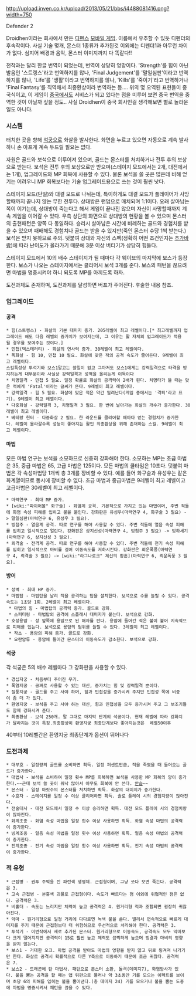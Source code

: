 http://upload.inven.co.kr/upload/2013/05/21/bbs/i4488081416.png?width=750

Defender 2

Droidhen이라는 회사에서 만든 [[디펜스]] [[모바일 게임]]. 이름에서 유추할 수 있듯 디펜더의 후속작이다. 사실 기술 몇개, 몬스터 1종류가 추가된것 이외에는 디펜더1과 아무런 차이가 없다. 심지어 배경과 음악, 몬스터 이미지까지 다 똑같다!!

전작과는 달리 한글 번역이 되었는데, 번역이 상당히 엉망이다. 'Strength'를 힘이 아닌 발음인 '스트렝스'라고 번역하지를 않나, 'Final Judgement'를 '말일심판'이라고 번역하지를 않나, 'Life'를 '생활'이라고 번역하지를 않나, 'Kills'를 '죽이기'라고 번역하거나 'Final Fantasy'를 직역해서 최종환상이라 번역하는 등.... 위의 몇 오역된 표현들이 중국식이고, 이 게임이 [[중국]]에서도 서비스가 되고 있다는 점을 미루어 보면 중국 번역을 중역한 것이 아닐까 싶을 정도.. 사실 Droidhen이 중국 회사인걸 생각해보면 별로 놀라운 일도 아니다.

=== 시스템 ===
터치한 곳을 향해 [[석궁]]으로 화살을 발사한다. 화면을 누르고 있으면 자동으로 계속 발사하니 손 아프게 계속 두드릴 필요는 없다.

자원은 골드와 보석으로 이루어져 있으며, 골드는 몬스터를 처치하거나 전투 후의 보상으로 받는다. 보석은 전투 후의 보상으로만 받으며(스테이지 모드에서는 2개, 대전에서는 1개), 업그레이드와 MP 회복에 사용할 수 있다. 물론 보석을 쓸 곳은 많은데 비해 얻기는 어려우니 MP 회복보다는 기술 업그레이드용으로 쓰는 것이 훨씬 낫다.

스테이지 모드(단일)와 대결 모드로 나뉘는데, 특이하게도 대결 모드가 플레이어가 사망할때까지 끝나지 않는 무한 전투다. 상대방은 랜덤으로 매치되며 1:1이다. 오래 살아남는 쪽이 이기는데, 상대방이 죽는다고 해서 게임이 끝나진 않으며 자신이 사망할때까지 계속 게임을 이어갈 수 있다. 우측 상단의 화면으로 상대방의 현황을 볼 수 있으며 몬스터의 출현패턴은 양쪽 다 동일하다. 승리시 살아남은 시간에 비례하는 골드와 경험치를 받을 수 있으며 패배해도 경험치나 골드는 받을 수 있지만(죽인 몬스터 수당 1씩 받는다.) 보석은 받지 못하므로 주의.
덧붙여 상대와 자신의 스펙(정확히 어떤 조건인지는 [[추가바람]])에 따라 난이도가 올라가기 때문에 3분 이상 버티기가 상당히 힘들다.

스테이지 모드에서 10의 배수 스테이지가 될 때마다 각 웨이브의 마지막에 보스가 등장한다. 보스가 나오는 스테이지에서는 클리어시 보석 3개를 준다. 보스의 패턴을 끊으려면 마법을 명중시켜야 하니 되도록 MP를 아끼도록 하자.

도전과제도 존재하며, 도전과제를 달성하면 버프가 주어진다. 후술한 내용 참조.

=== 업그레이드 ===
==== 공격 ====
 * 힘(스트렝스) - 화살의 기본 대미지 증가. 205레벨이 최고 레벨이다.[* 최고레벨까지 업그레이드 해도 다음 레벨의 증가치가 보여지는데, 그 이유는 활 자체의 업그레이드가 적용될 경우를 보여주는 것이다.]
 * 민첩(덱스테러티) - 화살의 연사력 증가. 30레벨이 최고 레벨이다.
 * 독화살 - 힘 10, 민첩 10 필요. 화살에 맞은 적의 공격 속도가 줄어든다. 9레벨이 최고 레벨이다.
 스킬특성상 투석기와 보스1말고는 쓸일이 없고 그마저도 보스1에게는 강력일격으로 타격을 방지하는게 대부분이라 사실상 강력일격과 성벽을 올리는게 이득이다
 * 치명일격 - 민첩 5 필요. 일정 확률로 화살의 공격력이 2배가 된다. 치명타가 뜰 때는 맞은 적에게 'Fatal'이라는 글씨가 뜬다. 9레벨이 최고 레벨이다.
 * 강력일격 - 힘 5 필요. 화살에 맞은 적은 약간 밀려난다(게임 중에서는 '격퇴'라고 표기). 9레벨이 최고 레벨이다.
 * 다중화살 - 강력일격 3, 치명일격 3 필요. 한 번에 날아가는 화살의 개수가 증가한다. 30레벨이 최고 레벨이다.
 * 베테랑 헌터 - 다중화살 2 필요. 한 라운드를 클리어할 때마다 얻는 경험치가 증가한다. 레벨이 올라갈수록 성능이 좋아지는 활인 최종환상을 위해 존재하는 스킬. 9레벨이 최고 레벨이다.

==== 마법 ====
모든 마법 연구는 보석을 소모하므로 신중히 강화해야 한다.
소모하는 MP는 초급 마법은 35, 중급 마법은 65, 고급 마법은 125이다.
모든 마법의 쿨타임은 10초다. 덧붙여 마법은 각 속성마법당 1개씩 총 3개를 장비할 수 있다. 예를 들어 화구술과 유성우는 같은 화계열이므로 동시에 장비할 수 없다.
초급 마법과 중급마법은 9레벨이 최고 레벨이고 고급마법은 30레벨이 최고 레벨이다.

 * 마력연구 - 최대 MP 증가.
 * [wiki:"파이어볼" 화구술] - 화염계 공격. 기본적으로 가지고 있는 마법이며, 주변 적들에 화염 속성 피해를 입히고 불을 붙인다. 강화판은 유성우(마력연구 4, 화구술 3 필요) -> 말일심판(마력연구 6, 유성우 3 필요).
 * 빙첨주 - 얼음계 공격. 따로 연구를 해야 사용할 수 있다. 주변 적들에 얼음 속성 피해를 입히고 일시적으로 얼린다. 강화판은 상지신성(마력연구 4, 빙첨주 3 필요) -> 빙하세기(마력연구 6, 상지신성 3 필요).
 * 뢰격술 - 전격계 공격. 따로 연구를 해야 사용할 수 있다. 주변 적들에 전기 속성 피해를 입히고 일시적으로 마비를 걸어 이동속도를 저하시킨다. 강화판은 뢰운폭풍(마력연구 4, 뢰격술 3 필요) -> [wiki:"라그나로크" 제신의 황혼](마력연구 6, 뢰운폭풍 3 필요).

==== 방어 ====
 * 성벽 - 최대 HP 증가.
 * 마법탑 - 마법탄을 날려 적을 공격하는 탑을 설치한다. 보석으로 수를 늘릴 수 있다. 공격속도는 1초당 1회. 2레벨이 최고 레벨이다.
  * 마법의 힘 - 마법탑의 공격력 증가. 골드로 강화.
  * 스퍼터링 - 마법탑의 공격에 스플래시 대미지가 붙는다. 보석으로 강화.
 * 호성용암 - 성 앞쪽에 용암으로 된 해자를 판다. 용암에 들어간 적은 불이 붙어 지속적으로 피해를 입는다. 보석으로 용암의 범위를 늘릴 수 있다. 3레벨이 최고 레벨이다.
  * 작소 - 용암의 피해 증가. 골드로 강화.
  * 요란암류 - 용암에 들어간 몬스터의 이동속도가 감소한다. 보석으로 강화.

==== 석궁 ====
각 석궁은 5의 배수 레벨마다 그 강화판을 사용할 수 있다.

 * 경십자궁 - 처음부터 주어진 무기.
 * 폭염지궁 - 공짜로 사용할 수 있는 대신, 증가치는 힘 및 강력일격 뿐이다.
 * 질풍지궁 - 골드를 주고 사야 하며, 힘과 민첩성을 증가시켜 주지만 민첩성 쪽에 비중이 좀 더 가 있다.
 * 환영지궁 - 보석을 주고 사야 하는 대신, 힘과 민첩성을 모두 증가시켜 주고 그 보조기들도 함께 강화시켜 준다.
 * 최종환상 - 보석 250개. 말 그대로 마지막 단계의 석궁이다. 현재 레벨에 따라 강화치가 달라지는 것이 특징.최종황상이 환영지궁 최종단계보다 좋아지는것은  레벨50이후
40부터 10레벨간은 환영지궁 최종단계가 옵션이 뛰어나다

=== 도전과제 ===
 * 대부호 - 일정량의 골드를 소비하면 획득. 일정 퍼센트만큼, 적을 죽였을 때 들어오는 골드가 증가한다.
 * 대법사 - 보석을 소비하여 일정 횟수 MP를 회복하면 보석을 사용한 MP 회복의 양이 증가한다.~~근데 보석 쓸 곳이 워낙 많아서 아무도 회복에 안 쓴다. [[안습]]~~
 * 몬스터 - 일정 마릿수의 몬스터를 처치하면 획득. 화살의 대미지가 증가한다.
 * 수호자 - 스테이지를 일정 수 이상 클리어하면 획득. 솔로 플레이 시의 경험치량이 많아진다.
 * 전술대사 - 대전 모드에서 일정 수 이상 승리하면 획득. 대전 모드 플레이 시의 경험치량이 많아진다.
 * 화계조종 - 화염 속성 마법을 일정 횟수 이상 사용하면 획득. 화염 속성 마법의 공격력이 증가한다.
 * 빙계조종 - 얼음 속성 마법을 일정 횟수 이상 사용하면 획득. 얼음 속성 마법의 공격력이 증가한다.
 * 전계조종 - 전기 속성 마법을 일정 횟수 이상 사용하면 획득. 전기 속성 마법의 공격력이 증가한다.

=== 적 유형 ===
 * 근접병 - 권투 주먹을 낀 파란색 생명체. 근접형이며, 그냥 쏘다 보면 죽는다. 공격력은 3.
 * 고속 근접병 - 분홍색 괴물로 근접형이다. 속도가 빠르다는 점 이외에 위협적인 점은 없다. 공격력은 3.
 * 비홀더 - 속도는 느리지만 체력이 높고 공격력은 4. 원거리형 적과 조합되면 굉장히 귀찮아진다.
 * 악마 - 원거리형으로 일정 거리에 다다르면 녹색 불을 쏜다. 멀리서 연속적으로 빠르게 대미지를 주기 때문에 근접형보다 더 위험하므로 우선적으로 처리해야 한다. 공격력은 3.
 * 투석기 - 이번작에서 새로 추가된 몬스터. 원거리형으로 이동속도, 공격속도 모두 악마보다 크게 떨어지지만 공격력이 15로 훨씬 높고 체력도 끔찍하게 높으며 빙결과 마비의 영향을 받지 않는다. 
 * 보스1 - 거대한 오크. 마법 공격을 받아도 마법의 영향을 받지 않고 뒤로 튕겨져 나가기만 한다. 화살로 공격시 확률적으로 다른 Y축으로 이동하기 때문에 조금 귀찮다. 공격력은 7.
 * 보스2 - 드래곤에 탄 마법사. 패턴으로 몬스터 소환, 돌격(데미지7), 화염방사가 있다. 불을 뿜는 공격을 할 때는 맵 뒤편으로 물러나 약 3초동안 기를 모으는 이펙트를 보이며 초당 6의 피해를 입히는 불을 뿜어낸다.(총 데미지 24) 기를 모으거나 불을 뿜는 도중에 마법을 명중시켜서 패턴을 끊을 수 있다.
